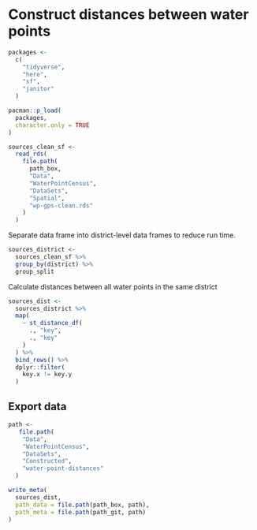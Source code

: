 # Construct distances between water points

```r
packages <-
  c(
    "tidyverse",
    "here",
    "sf",
    "janitor"
  )

pacman::p_load(
  packages,
  character.only = TRUE
)
```

```r
sources_clean_sf <- 
  read_rds(
    file.path(
      path_box,
      "Data",
      "WaterPointCensus",
      "DataSets",
      "Spatial",
      "wp-gps-clean.rds"
    )
  )
```

Separate data frame into district-level data frames to reduce run time.

```r
sources_district <-
  sources_clean_sf %>%
  group_by(district) %>%
  group_split
```

Calculate distances between all water points in the same district

```r
sources_dist <-
  sources_district %>%
  map(
    ~ st_distance_df(
      ., "key",
      ., "key"
    )
  ) %>%
  bind_rows() %>% 
  dplyr::filter(
    key.x != key.y
  )
```

## Export data

```r
path <- 
   file.path(
    "Data",
    "WaterPointCensus",
    "DataSets",
    "Constructed",
    "water-point-distances"
  )

write_meta(
  sources_dist,
  path_data = file.path(path_box, path),
  path_meta = file.path(path_git, path)
)
```
